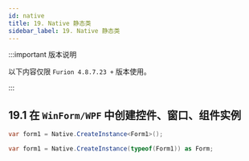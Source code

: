 ```yaml
---
id: native
title: 19. Native 静态类
sidebar_label: 19. Native 静态类
---
```


:::important 版本说明

以下内容仅限 `Furion 4.8.7.23 +` 版本使用。

:::

## 19.1 在 `WinForm/WPF` 中创建控件、窗口、组件实例

```cs showLineNumbers
var form1 = Native.CreateInstance<Form1>();

var form1 = Native.CreateInstance(typeof(Form1)) as Form;
```